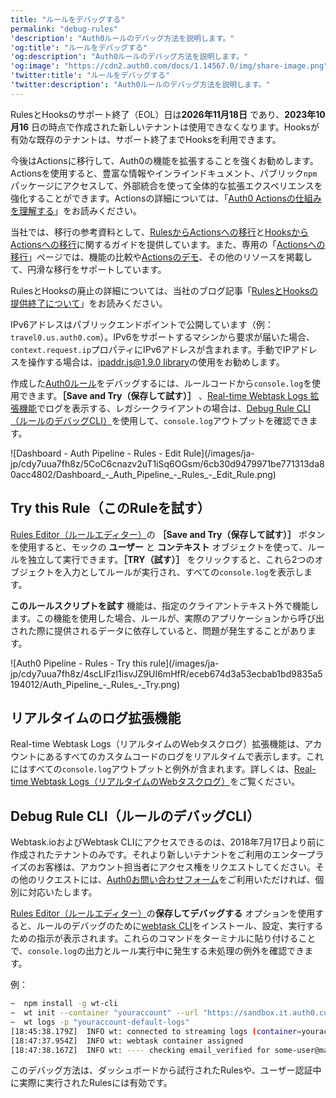 ---
title: "ルールをデバッグする"
permalink: "debug-rules"
'description': "Auth0ルールのデバッグ方法を説明します。"
'og:title': "ルールをデバッグする"
'og:description': "Auth0ルールのデバッグ方法を説明します。"
'og:image': "https://cdn2.auth0.com/docs/1.14567.0/img/share-image.png"
'twitter:title': "ルールをデバッグする"
'twitter:description': "Auth0ルールのデバッグ方法を説明します。"
---

<Warning>

RulesとHooksのサポート終了（EOL）日は**2026年11月18日** であり、**2023年10月16** 日の時点で作成された新しいテナントは使用できなくなります。Hooksが有効な既存のテナントは、サポート終了までHooksを利用できます。

今後はActionsに移行して、Auth0の機能を拡張することを強くお勧めします。Actionsを使用すると、豊富な情報やインラインドキュメント、パブリック`npm`パッケージにアクセスして、外部統合を使って全体的な拡張エクスペリエンスを強化することができます。Actionsの詳細については、「[Auth0 Actionsの仕組みを理解する](/ja-jp/customize/actions/actions-overview)」をお読みください。

当社では、移行の参考資料として、[RulesからActionsへの移行](/ja-jp/customize/actions/migrate/migrate-from-rules-to-actions)と[HooksからActionsへの移行](/ja-jp/customize/actions/migrate/migrate-from-hooks-to-actions)に関するガイドを提供しています。また、専用の「[Actionsへの移行](https://auth0.com/extensibility/movetoactions)」ページでは、機能の比較や[Actionsのデモ](https://www.youtube.com/watch?v=UesFSY1klrI)、その他のリソースを掲載して、円滑な移行をサポートしています。

RulesとHooksの廃止の詳細については、当社のブログ記事「[RulesとHooksの提供終了について](https://auth0.com/blog/preparing-for-rules-and-hooks-end-of-life/)」をお読みください。

</Warning>

<Warning>

IPv6アドレスはパブリックエンドポイントで公開しています（例：`travel0.us.auth0.com`）。IPv6をサポートするマシンから要求が届いた場合、`context.request.ip`プロパティにIPv6アドレスが含まれます。手動でIPアドレスを操作する場合は、[ipaddr.js@1.9.0 library](https://www.npmjs.com/package/ipaddr.js/v/1.9.0)の使用をお勧めします。

</Warning>

作成した[Auth0ルール](/ja-jp/rules)をデバッグするには、ルールコードから`console.log`を使用できます。**［Save and Try（保存して試す）］** 、[Real-time Webtask Logs 拡張機能](#real-time-logs-extension)でログを表示する、レガシークライアントの場合は、[Debug Rule CLI（ルールのデバッグCLI）](#debug-rule-cli)を使用して、`console.log`アウトプットを確認できます。

<Frame>![Dashboard - Auth Pipeline - Rules - Edit Rule](/images/ja-jp/cdy7uua7fh8z/5CoC6cnazv2uT1iSq6OGsm/6cb30d9479971be771313da80acc4802/Dashboard_-_Auth_Pipeline_-_Rules_-_Edit_Rule.png)</Frame>

## Try this Rule（このRuleを試す）

[Rules Editor（ルールエディター）](https://manage.auth0.com/#/rules/create)の **［Save and Try（保存して試す）］** ボタンを使用すると、モックの **ユーザー** と **コンテキスト** オブジェクトを使って、ルールを独立して実行できます。**［TRY（試す）］** をクリックすると、これら2つのオブジェクトを入力としてルールが実行され、すべての`console.log`を表示します。

**このルールスクリプトを試す** 機能は、指定のクライアントテキスト外で機能します。この機能を使用した場合、ルールが、実際のアプリケーションから呼び出された際に提供されるデータに依存していると、問題が発生することがあります。

<Frame>![Auth0 Pipeline - Rules - Try this rule](/images/ja-jp/cdy7uua7fh8z/4scLIFzI1isvJZ9UI6mHfR/eceb674d3a53ecbab1bd9835a5194012/Auth_Pipeline_-_Rules_-_Try.png)</Frame>

## リアルタイムのログ拡張機能

Real-time Webtask Logs（リアルタイムのWebタスクログ）拡張機能は、アカウントにあるすべてのカスタムコー​ドのログをリアルタイムで表示します。これにはすべての`console.log`アウトプットと例外が含まれます。詳しくは、[Real-time Webtask Logs（リアルタイムのWebタスクログ）](/ja-jp/extensions/realtime-webtask-logs)をご覧ください。

## Debug Rule CLI（ルールのデバッグCLI）

<Warning>

Webtask.ioおよびWebtask CLIにアクセスできるのは、2018年7月17日より前に作成されたテナントのみです。それより新しいテナントをご利用のエンタープライズのお客様は、アカウント担当者にアクセス権をリクエストしてください。その他のリクエストには、[Auth0お問い合わせフォーム](https://auth0.com/get-started?place=documentation%20post&type=link&text=auth0%20contact%20form)をご利用いただければ、個別に対応いたします。

</Warning>

[Rules Editor（ルールエディター）](https://manage.auth0.com/#/rules/create)の**保存してデバッグする** オプションを使用すると、ルールのデバッグのために[webtask CLI](https://github.com/auth0/wt-cli)をインストール、設定、実行するための指示が表示されます。これらのコマンドをターミナルに貼り付けることで、`console.log`の出力とルール実行中に発生する未処理の例外を確認できます。

例：

```bash lines
~  npm install -g wt-cli
~  wt init --container "youraccount" --url "https://sandbox.it.auth0.com" --token "eyJhbGci...WMPGI" -p "youraccount-default-logs"
~  wt logs -p "youraccount-default-logs"
[18:45:38.179Z]  INFO wt: connected to streaming logs (container=youraccount)
[18:47:37.954Z]  INFO wt: webtask container assigned
[18:47:38.167Z]  INFO wt: ---- checking email_verified for some-user@mail.com! ----
```

このデバッグ方法は、ダッシュボードから試行されたRulesや、ユーザー認証中に実際に実行されたRulesには有効です。